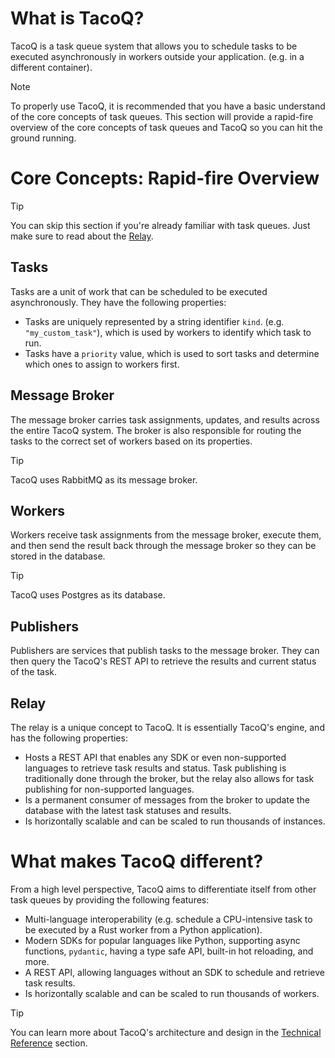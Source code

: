 
# What is TacoQ?

TacoQ is a task queue system that allows you to schedule tasks to be executed
asynchronously in workers outside your application. (e.g. in a different container).

> [!NOTE]
> To properly use TacoQ, it is recommended that you have a basic understand of
> the core concepts of task queues. This section will provide a rapid-fire 
> overview of the core concepts of task queues and TacoQ so you can hit the 
> ground running.

# Core Concepts: Rapid-fire Overview

> [!TIP]
> You can skip this section if you're already familiar with task queues. Just
> make sure to read about the [Relay](/quickstart/core-concepts/relay).

## Tasks

Tasks are a unit of work that can be scheduled to be executed asynchronously.
They have the following properties:

- Tasks are uniquely represented by a string identifier `kind`. (e.g.
  `"my_custom_task"`), which is used by workers to identify which task to run.
- Tasks have a `priority` value, which is used to sort tasks and determine which
  ones to assign to workers first.

## Message Broker

The message broker carries task assignments, updates, and results across the 
entire TacoQ system. The broker is also responsible for routing the tasks to the
correct set of workers based on its properties. 

> [!TIP]
> TacoQ uses RabbitMQ as its message broker.

## Workers

Workers receive task assignments from the message broker, execute them, and then
send the result back through the message broker so they can be stored in the database.

> [!TIP]
> TacoQ uses Postgres as its database.

## Publishers

Publishers are services that publish tasks to the message broker. They can then
query the TacoQ's REST API to retrieve the results and current status of the task.

## Relay

The relay is a unique concept to TacoQ. It is essentially TacoQ's engine, and has
the following properties:

- Hosts a REST API that enables any SDK or even non-supported languages to retrieve
  task results and status. Task publishing is traditionally done through the broker,
  but the relay also allows for task publishing for non-supported languages.
- Is a permanent consumer of messages from the broker to update the database with
  the latest task statuses and results.
- Is horizontally scalable and can be scaled to run thousands of instances.

# What makes TacoQ different?

From a high level perspective, TacoQ aims to differentiate itself from other task
queues by providing the following features:

- Multi-language interoperability (e.g. schedule a CPU-intensive task to be 
  executed by a Rust worker from a Python application).
- Modern SDKs for popular languages like Python, supporting async functions,
  `pydantic`, having a type safe API, built-in hot reloading, and more.
- A REST API, allowing languages without an SDK to schedule and retrieve task
  results.
- Is horizontally scalable and can be scaled to run thousands of workers.

> [!TIP]
> You can learn more about TacoQ's architecture and design in the 
> [Technical Reference](/technical-reference) section.
